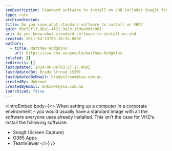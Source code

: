 ```yaml
---
seoDescription: Standard software to install on VHD includes SnagIt for screen capture, O365 Apps, and TeamViewer.
type: rule
archivedreason:
title: Do you know what standard software to install on VHD?
guid: dbe7cf1f-08a1-4f21-9a19-16dee0ddc061
uri: do-you-know-what-standard-software-to-install-on-vhd
created: 2011-04-13T06:10:55.000Z
authors:
  - title: Matthew Hodgkins
    url: https://ssw.com.au/people/matthew-hodgkins
related: []
redirects: []
lastUpdated: 2024-06-08T03:27:17.000Z
lastUpdatedBy: Brady Stroud [SSW]
lastUpdatedByEmail: bradystroud@ssw.com.au
createdBy: Unknown
createdByEmail: Unknown@ssw.com.au
isArchived: false
---
```


<introEmbed
  body={<>
When setting up a computer in a corporate environment – you would usually have a standard image with all the software everyone uses already installed. This isn’t the case for VHD’s. Install the following software:

- SnagIt (Screen Capture)
- O365 Apps
- TeamViewer
  </>}
/>

